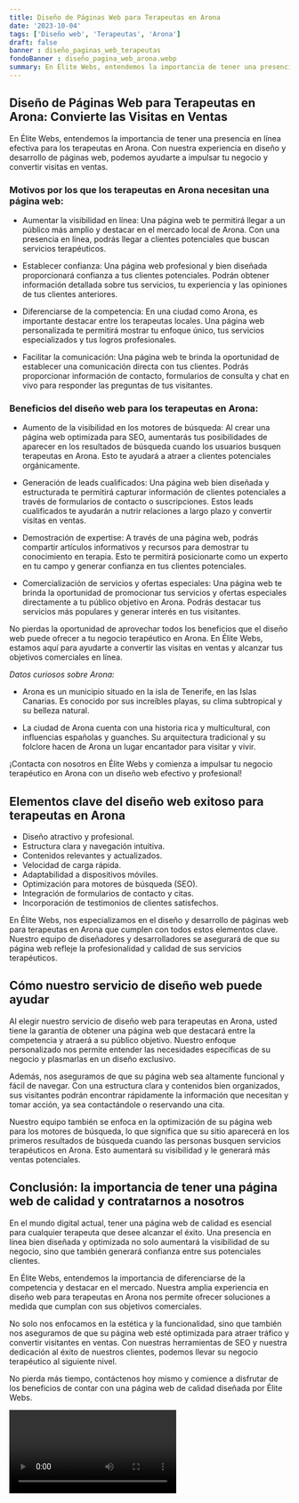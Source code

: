 ```yaml
---
title: Diseño de Páginas Web para Terapeutas en Arona
date: '2023-10-04'
tags: ['Diseño web', 'Terapeutas', 'Arona']
draft: false
banner : diseño_paginas_web_terapeutas
fondoBanner : diseño_pagina_web_arona.webp
summary: En Élite Webs, entendemos la importancia de tener una presencia en línea efectiva para los terapeutas en Arona. Con nuestra experiencia en diseño y desarrollo de páginas web, podemos ayudarte a impulsar tu negocio y convertir visitas en ventas.
---
```


## Diseño de Páginas Web para Terapeutas en Arona: Convierte las Visitas en Ventas

En Élite Webs, entendemos la importancia de tener una presencia en línea efectiva para los terapeutas en Arona. Con nuestra experiencia en diseño y desarrollo de páginas web, podemos ayudarte a impulsar tu negocio y convertir visitas en ventas.

### Motivos por los que los terapeutas en Arona necesitan una página web:

- Aumentar la visibilidad en línea: Una página web te permitirá llegar a un público más amplio y destacar en el mercado local de Arona. Con una presencia en línea, podrás llegar a clientes potenciales que buscan servicios terapéuticos.

- Establecer confianza: Una página web profesional y bien diseñada proporcionará confianza a tus clientes potenciales. Podrán obtener información detallada sobre tus servicios, tu experiencia y las opiniones de tus clientes anteriores.

- Diferenciarse de la competencia: En una ciudad como Arona, es importante destacar entre los terapeutas locales. Una página web personalizada te permitirá mostrar tu enfoque único, tus servicios especializados y tus logros profesionales.

- Facilitar la comunicación: Una página web te brinda la oportunidad de establecer una comunicación directa con tus clientes. Podrás proporcionar información de contacto, formularios de consulta y chat en vivo para responder las preguntas de tus visitantes.

### Beneficios del diseño web para los terapeutas en Arona:

- Aumento de la visibilidad en los motores de búsqueda: Al crear una página web optimizada para SEO, aumentarás tus posibilidades de aparecer en los resultados de búsqueda cuando los usuarios busquen terapeutas en Arona. Esto te ayudará a atraer a clientes potenciales orgánicamente.

- Generación de leads cualificados: Una página web bien diseñada y estructurada te permitirá capturar información de clientes potenciales a través de formularios de contacto o suscripciones. Estos leads cualificados te ayudarán a nutrir relaciones a largo plazo y convertir visitas en ventas.

- Demostración de expertise: A través de una página web, podrás compartir artículos informativos y recursos para demostrar tu conocimiento en terapia. Esto te permitirá posicionarte como un experto en tu campo y generar confianza en tus clientes potenciales.

- Comercialización de servicios y ofertas especiales: Una página web te brinda la oportunidad de promocionar tus servicios y ofertas especiales directamente a tu público objetivo en Arona. Podrás destacar tus servicios más populares y generar interés en tus visitantes.

No pierdas la oportunidad de aprovechar todos los beneficios que el diseño web puede ofrecer a tu negocio terapéutico en Arona. En Élite Webs, estamos aquí para ayudarte a convertir las visitas en ventas y alcanzar tus objetivos comerciales en línea.

*Datos curiosos sobre Arona:*

- Arona es un municipio situado en la isla de Tenerife, en las Islas Canarias. Es conocido por sus increíbles playas, su clima subtropical y su belleza natural.

- La ciudad de Arona cuenta con una historia rica y multicultural, con influencias españolas y guanches. Su arquitectura tradicional y su folclore hacen de Arona un lugar encantador para visitar y vivir.

¡Contacta con nosotros en Élite Webs y comienza a impulsar tu negocio terapéutico en Arona con un diseño web efectivo y profesional!

<GifSeo />

<Cta />

## Elementos clave del diseño web exitoso para terapeutas en Arona

- Diseño atractivo y profesional.
- Estructura clara y navegación intuitiva.
- Contenidos relevantes y actualizados.
- Velocidad de carga rápida.
- Adaptabilidad a dispositivos móviles.
- Optimización para motores de búsqueda (SEO).
- Integración de formularios de contacto y citas.
- Incorporación de testimonios de clientes satisfechos.

En Élite Webs, nos especializamos en el diseño y desarrollo de páginas web para terapeutas en Arona que cumplen con todos estos elementos clave. Nuestro equipo de diseñadores y desarrolladores se asegurará de que su página web refleje la profesionalidad y calidad de sus servicios terapéuticos.

## Cómo nuestro servicio de diseño web puede ayudar

Al elegir nuestro servicio de diseño web para terapeutas en Arona, usted tiene la garantía de obtener una página web que destacará entre la competencia y atraerá a su público objetivo. Nuestro enfoque personalizado nos permite entender las necesidades específicas de su negocio y plasmarlas en un diseño exclusivo. 

Además, nos aseguramos de que su página web sea altamente funcional y fácil de navegar. Con una estructura clara y contenidos bien organizados, sus visitantes podrán encontrar rápidamente la información que necesitan y tomar acción, ya sea contactándole o reservando una cita.

Nuestro equipo también se enfoca en la optimización de su página web para los motores de búsqueda, lo que significa que su sitio aparecerá en los primeros resultados de búsqueda cuando las personas busquen servicios terapéuticos en Arona. Esto aumentará su visibilidad y le generará más ventas potenciales.

## Conclusión: la importancia de tener una página web de calidad y contratarnos a nosotros

En el mundo digital actual, tener una página web de calidad es esencial para cualquier terapeuta que desee alcanzar el éxito. Una presencia en línea bien diseñada y optimizada no solo aumentará la visibilidad de su negocio, sino que también generará confianza entre sus potenciales clientes.

En Élite Webs, entendemos la importancia de diferenciarse de la competencia y destacar en el mercado. Nuestra amplia experiencia en diseño web para terapeutas en Arona nos permite ofrecer soluciones a medida que cumplan con sus objetivos comerciales.

No solo nos enfocamos en la estética y la funcionalidad, sino que también nos aseguramos de que su página web esté optimizada para atraer tráfico y convertir visitantes en ventas. Con nuestras herramientas de SEO y nuestra dedicación al éxito de nuestros clientes, podemos llevar su negocio terapéutico al siguiente nivel.

No pierda más tiempo, contáctenos hoy mismo y comience a disfrutar de los beneficios de contar con una página web de calidad diseñada por Élite Webs.

<Video />

<CtaBot job='Terapeutas' city='Arona'/>

<Gmaps query='Arona+españa+maps' />